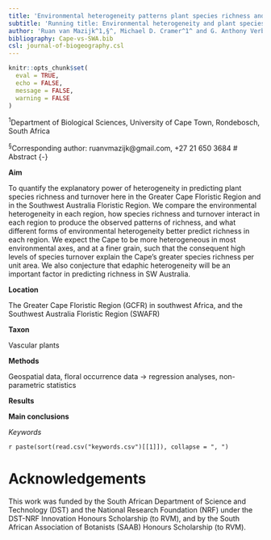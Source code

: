 ```yaml
---
title: 'Environmental heterogeneity patterns plant species richness and turnover in two hyperdiverse floras'
subtitle: 'Running title: Environmental heterogeneity and plant species richness'
author: 'Ruan van Mazijk^1,§^, Michael D. Cramer^1^ and G. Anthony Verboom^1^'
bibliography: Cape-vs-SWA.bib
csl: journal-of-biogeography.csl
---
```


```r
knitr::opts_chunk$set(
  eval = TRUE,
  echo = FALSE,
  message = FALSE,
  warning = FALSE
)
```

^1^Department of Biological Sciences, University of Cape Town, Rondebosch, South Africa

^§^Corresponding author: ruanvmazijk@gmail.com, +27 21 650 3684
# Abstract {-}

<!--J Biogeog: 300 word abstract-->

**Aim**

<!--from ResearchGate project-->

To quantify the explanatory power of heterogeneity in predicting plant species richness and turnover here in the Greater Cape Floristic Region and in the Southwest Australia Floristic Region. 
We compare the environmental heterogeneity in each region, how species richness and turnover interact in each region to produce the observed patterns of richness, and what different forms of environmental heterogeneity better predict richness in each region. 
We expect the Cape to be more heterogeneous in most environmental axes, and at a finer grain, such that the consequent high levels of species turnover explain the Cape's greater species richness per unit area. 
We also conjecture that edaphic heterogeneity will be an important factor in predicting richness in SW Australia.
  
**Location** 

The Greater Cape Floristic Region (GCFR) in southwest Africa, and the Southwest Australia Floristic Region (SWAFR)

**Taxon**

Vascular plants
  
**Methods**

Geospatial data, floral occurrence data $\rightarrow$ regression analyses, non-parametric statistics
  
**Results**

<!--TODO-->
  
**Main conclusions**

<!--TODO-->

_Keywords_

`r paste(sort(read.csv("keywords.csv")[[1]]), collapse = ", ")`

# Acknowledgements {-}

This work was funded by the South African Department of Science and Technology (DST) and the National Research Foundation (NRF) under the DST-NRF Innovation Honours Scholarship (to RVM), and by the South African Association of Botanists (SAAB) Honours Scholarship (to RVM).

<!--
Abbreviations {-}
- Greater Cape Floristic Region (GCFR) (= "Cape")
- Southwest Australia Floristic Region (SWAFR)  (= "SWA")
- TODO: fiver percent degree square (i.e. 0.05º x 0.05º) (FPDS)?
- quarter degree square (i.e. 0.25º x 0.25º) (QDS)
- half degree square (i.e. 0.50º x 0.50º) (HDS)
- three-quarter degree square (i.e. 0.75º x 0.75º) (3QDS)
- environmental heterogeneity (EH)
- & environmental variables' abbreviations in Table \@ref(tab:data-sources).
-->
